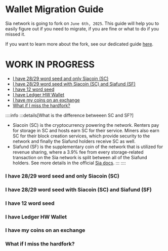 # Wallet Migration Guide

Sia network is going to fork on `June 6th, 2025`. This guide will help you to easily figure out if you need to migrate, if you are fine or what to do if you missed it.

If you want to learn more about the fork, see our dedicated guide [here](/hardfork-2025).

# WORK IN PROGRESS

- [I have 28/29 word seed and only Siacoin (SC)](#i-have-2829-word-seed-and-only-siacoin-sc)
- [I have 28/29 word seed with Siacoin (SC) and Siafund (SF)](#i-have-2829-word-seed-with-siacoin-sc-and-siafund-sf)
- [I have 12 word seed](#i-have-12-word-seed)
- [I have Ledger HW Wallet](#i-have-ledger-hw-wallet)
- [I have my coins on an exchange](#i-have-my-coins-on-an-exchange)
- [What if I miss the hardfork?](#what-if-i-miss-the-hardfork)

::::info
:::details[What is the difference betweeen SC and SF?]
- Siacoin (SC) is the cryptocurrency powering the network. Renters pay for storage in SC and hosts earn SC for their service. Miners also earn SC for their block creation services, which provide security to the network and finally the Siafund holders receive SC as well.
- Siafund (SF) is the supplementary coin of the network that is utilized for revenue sharing, where a 3.9% fee from every storage-related transaction on the Sia network is split between all of the Siafund holders. See more details in the official [Sia docs](https://docs.sia.tech/siafunds/learn-about-siafunds).
:::
::::

### I have 28/29 word seed and only Siacoin (SC)
### I have 28/29 word seed with Siacoin (SC) and Siafund (SF)
### I have 12 word seed
### I have Ledger HW Wallet
### I have my coins on an exchange
### What if I miss the hardfork?